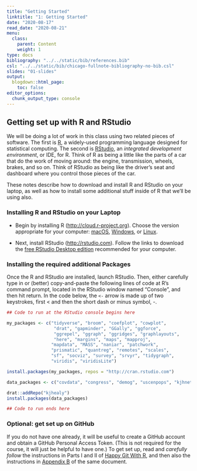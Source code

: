 ```yaml
---
title: "Getting Started"
linktitle: "1: Getting Started"
date: "2020-08-17"
read_date: "2020-08-21"
menu:
  class:
    parent: Content
    weight: 1
type: docs
bibliography: "../../static/bib/references.bib"
csl: "../../static/bib/chicago-fullnote-bibliography-no-bib.csl"
slides: "01-slides"
output:
  blogdown::html_page:
    toc: false
editor_options: 
  chunk_output_type: console
---
```


## Getting set up with R and RStudio

We will be doing a lot of work in this class using two related pieces of software. The first is [R](https://www.r-project.org), a widely-used programming language designed for statistical computing. The second is [RStudio](https://rstudio.com), an _integrated development environment_, or IDE, for R. Think of R as being a little like the parts of a car that do the work of moving around: the engine, transmission, wheels, brakes, and so on. Think of RStudio as being like the driver's seat and dashboard where you control those pieces of the car. 

These notes describe how to download and install R and RStudio on your laptop, as well as how to install some additional stuff inside of R that we'll be using also.

### Installing R and RStudio on your Laptop

- Begin by installing R (<http://cloud.r-project.org>). Choose the version appropriate for your computer: [macOS](https://cloud.r-project.org/bin/macosx/R-4.0.2.pkg), [Windows](https://cloud.r-project.org/bin/windows/base/R-4.0.2-win.exe), or [Linux](https://cloud.r-project.org/bin/linux/).

- Next, install RStudio (<http://rstudio.com>). Follow the links to download the [free RStudio Desktop edition](https://rstudio.com/products/rstudio/download/#download) recommended for your computer.

### Installing the required additional Packages

Once the R and RStudio are installed, launch RStudio. Then, either carefully type in or (better) copy-and-paste the following lines of code at R’s command prompt, located in the RStudio window named “Console”, and then hit return. In the code below, the `<-` arrow is made up of two keystrokes, first < and then the short dash or minus symbol, -.

```R
## Code to run at the RStudio console begins here

my_packages <- c("tidyverse", "broom", "coefplot", "cowplot", 
                  "drat", "gapminder", "GGally", "ggforce", 
                  "ggrepel", "ggraph", "ggridges", "graphlayouts", 
                  "here", "margins", "maps", "mapproj", 
                 "mapdata", "MASS", "naniar", "patchwork", 
                 "prismatic", "quantreg", "remotes", "scales", 
                 "sf", "socviz", "survey", "srvyr", "tidygraph", 
                 "viridis", "viridisLite")

install.packages(my_packages, repos = "http://cran.rstudio.com")

data_packages <- c("covdata", "congress", "demog", "uscenpops", "kjhnet", "nycdogs")

drat::addRepo("kjhealy")
install.packages(data_packages)

## Code to run ends here

```

### Optional: get set up on GitHub

If you do not have one already, it will be useful to create a GitHub account and obtain a GitHub Personal Access Token. (This is not required for the course, it will just be helpful to have one.) To get set up, read and _carefully follow_ the instructions in Parts I and II of [Happy Git With R](https://happygitwithr.com), and then also the instructions in [Appendix B](https://happygitwithr.com/github-pat.html) of the same document.

